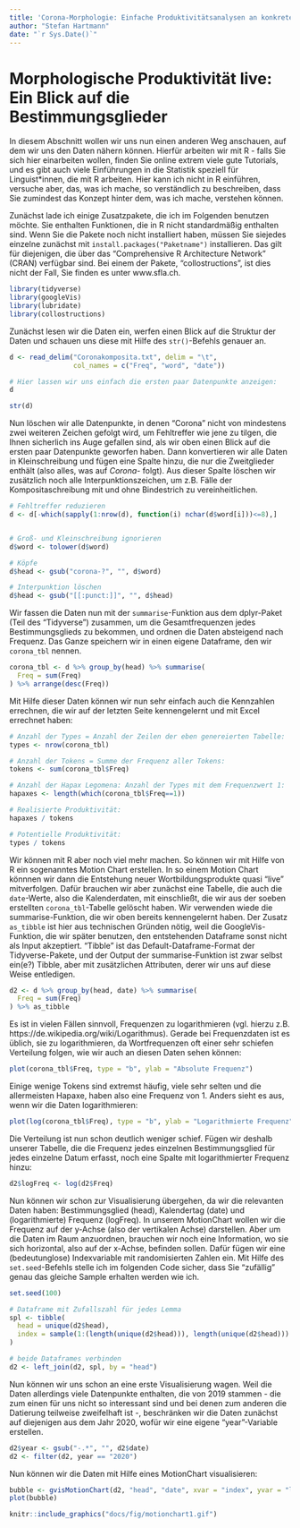 ```yaml
---
title: 'Corona-Morphologie: Einfache Produktivitätsanalysen an konkreten Beispielen'
author: "Stefan Hartmann"
date: "`r Sys.Date()`"
---
```


# Morphologische Produktivität live: Ein Blick auf die Bestimmungsglieder

In diesem Abschnitt wollen wir uns nun einen anderen Weg anschauen, auf dem wir uns den Daten nähern können. Hierfür arbeiten wir mit R - falls Sie sich hier einarbeiten wollen, finden Sie online extrem viele gute Tutorials, und es gibt auch viele Einführungen in die Statistik speziell für Linguist*innen, die mit R arbeiten. Hier kann ich nicht in R einführen, versuche aber, das, was ich mache, so verständlich zu beschreiben, dass Sie zumindest das Konzept hinter dem, was ich mache, verstehen können.

Zunächst lade ich einige Zusatzpakete, die ich im Folgenden benutzen möchte. Sie enthalten Funktionen, die in R nicht standardmäßig enthalten sind. Wenn Sie die Pakete noch nicht installiert haben, müssen Sie siejedes einzelne zunächst mit `install.packages("Paketname")` installieren. Das gilt für diejenigen, die über das "Comprehensive R Architecture Network" (CRAN) verfügbar sind. Bei einem der Pakete, "collostructions", ist dies nicht der Fall, Sie finden es unter www.sfla.ch.

```r

library(tidyverse)
library(googleVis)
library(lubridate)
library(collostructions)

```


Zunächst lesen wir die Daten ein, werfen einen Blick auf die Struktur der Daten und schauen uns diese mit Hilfe des `str()`-Befehls genauer an.

```r

d <- read_delim("Coronakomposita.txt", delim = "\t",
                col_names = c("Freq", "word", "date"))

```

```r

# Hier lassen wir uns einfach die ersten paar Datenpunkte anzeigen:
d

```

```r

str(d)

```

Nun löschen wir alle Datenpunkte, in denen "Corona" nicht von mindestens zwei weiteren Zeichen gefolgt wird, um Fehltreffer wie jene zu tilgen, die Ihnen sicherlich ins Auge gefallen sind, als wir oben einen Blick auf die ersten paar Datenpunkte geworfen haben. Dann konvertieren wir alle Daten in Kleinschreibung und fügen eine Spalte hinzu, die nur die Zweitglieder enthält (also alles, was auf *Corona-* folgt). Aus dieser Spalte löschen wir zusätzlich noch alle Interpunktionszeichen, um z.B. Fälle der Kompositaschreibung mit und ohne Bindestrich zu vereinheitlichen.


```r

# Fehltreffer reduzieren
d <- d[-which(sapply(1:nrow(d), function(i) nchar(d$word[i]))<=8),]


# Groß- und Kleinschreibung ignorieren
d$word <- tolower(d$word)

# Köpfe
d$head <- gsub("corona-?", "", d$word)

# Interpunktion löschen
d$head <- gsub("[[:punct:]]", "", d$head)


```


Wir fassen die Daten nun mit der `summarise`-Funktion aus dem dplyr-Paket (Teil des "Tidyverse") zusammen, um die Gesamtfrequenzen jedes Bestimmungsglieds zu bekommen, und ordnen die Daten absteigend nach Frequenz. Das Ganze speichern wir in einen eigene Dataframe, den wir `corona_tbl` nennen.

```r

corona_tbl <- d %>% group_by(head) %>% summarise(
  Freq = sum(Freq)
) %>% arrange(desc(Freq))

```


Mit Hilfe dieser Daten können wir nun sehr einfach auch die Kennzahlen errechnen, die wir auf der letzten Seite kennengelernt und mit Excel errechnet haben:

```r

# Anzahl der Types = Anzahl der Zeilen der eben genereierten Tabelle:
types <- nrow(corona_tbl)

# Anzahl der Tokens = Summe der Frequenz aller Tokens:
tokens <- sum(corona_tbl$Freq)

# Anzahl der Hapax Legomena: Anzahl der Types mit dem Frequenzwert 1:
hapaxes <- length(which(corona_tbl$Freq==1))

# Realisierte Produktivität:
hapaxes / tokens

```

```r

# Potentielle Produktivität:
types / tokens

```

Wir können mit R aber noch viel mehr machen. So können wir mit Hilfe von R ein sogenanntes Motion Chart erstellen. In so einem Motion Chart könnnen wir dann die Entstehung neuer Wortbildungsprodukte quasi "live" mitverfolgen. Dafür brauchen wir aber zunächst eine Tabelle, die auch die `date`-Werte, also die Kalenderdaten, mit einschließt, die wir aus der soeben erstellten `corona_tbl`-Tabelle gelöscht haben. Wir verwenden wiede die summarise-Funktion, die wir oben bereits kennengelernt haben. Der Zusatz `as_tibble` ist hier aus technischen Gründen nötig, weil die GoogleVis-Funktion, die wir später benutzen, den entstehenden Dataframe sonst nicht als Input akzeptiert. "Tibble" ist das Default-Dataframe-Format der Tidyverse-Pakete, und der Output der summarise-Funktion ist zwar selbst ein(e?) Tibble, aber mit zusätzlichen Attributen, derer wir uns auf diese Weise entledigen.


```r

d2 <- d %>% group_by(head, date) %>% summarise(
  Freq = sum(Freq)
) %>% as_tibble


```

Es ist in vielen Fällen sinnvoll, Frequenzen zu logarithmieren (vgl. hierzu z.B. https://de.wikipedia.org/wiki/Logarithmus). Gerade bei Frequenzdaten ist es üblich, sie zu logarithmieren, da Wortfrequenzen oft einer sehr schiefen Verteilung folgen, wie wir auch an diesen Daten sehen können:

```r

plot(corona_tbl$Freq, type = "b", ylab = "Absolute Frequenz")

```

Einige wenige Tokens sind extremst häufig, viele sehr selten und die allermeisten Hapaxe, haben also eine Frequenz von 1. Anders sieht es aus, wenn wir die Daten logarithmieren:

```r

plot(log(corona_tbl$Freq), type = "b", ylab = "Logarithmierte Frequenz")

```

Die Verteilung ist nun schon deutlich weniger schief. Fügen wir deshalb unserer Tabelle, die die Frequenz jedes einzelnen Bestimmungsglied für jedes einzelne Datum erfasst, noch eine Spalte mit logarithmierter Frequenz hinzu:

```r

d2$logFreq <- log(d2$Freq)


```


Nun können wir schon zur Visualisierung übergehen, da wir die relevanten Daten haben: Bestimmungsglied (head), Kalendertag (date) und (logarithmierte) Frequenz (logFreq). In unserem MotionChart wollen wir die Frequenz auf der y-Achse (also der vertikalen Achse) darstellen. Aber um die Daten im Raum anzuordnen, brauchen wir noch eine Information, wo sie sich horizontal, also auf der x-Achse, befinden sollen. Dafür fügen wir eine (bedeutunglose) Indexvariable mit randomisierten Zahlen ein. Mit Hilfe des `set.seed`-Befehls stelle ich im folgenden Code sicher, dass Sie "zufällig" genau das gleiche Sample erhalten werden wie ich.

```r

set.seed(100)

# Dataframe mit Zufallszahl für jedes Lemma
spl <- tibble(
  head = unique(d2$head),
  index = sample(1:(length(unique(d2$head))), length(unique(d2$head)))
)

# beide Dataframes verbinden
d2 <- left_join(d2, spl, by = "head")


```

Nun können wir uns schon an eine erste Visualisierung wagen. Weil die Daten allerdings viele Datenpunkte enthalten, die von 2019 stammen - die zum einen für uns nicht so interessant sind und bei denen zum anderen die Datierung teilweise zweifelhaft ist -, beschränken wir die Daten zunächst auf diejenigen aus dem Jahr 2020, wofür wir eine eigene "year"-Variable erstellen.

```r

d2$year <- gsub("-.*", "", d2$date)
d2 <- filter(d2, year == "2020")

```

Nun können wir die Daten mit Hilfe eines MotionChart visualisieren:

```r

bubble <- gvisMotionChart(d2, "head", "date", xvar = "index", yvar = "logFreq", sizevar = "logFreq", colorvar = "")
plot(bubble)

```


```r

knitr::include_graphics("docs/fig/motionchart1.gif")

```



